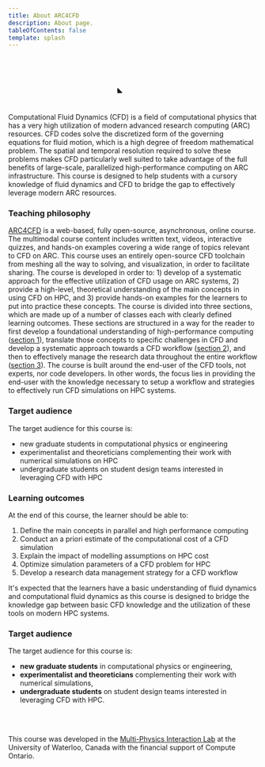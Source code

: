 ```yaml
---
title: About ARC4CFD
description: About page.
tableOfContents: false
template: splash
---
```


<p align="center">
<svg color='var(--sl-color-text-accent)' overflow='visible' viewbox='30 30 1024 1024' width='20%' height='auto' fill='none' stroke='var(--sl-color-text-accent)' stroke-width='52' opacity='1' stroke-linecap='round' stroke-linejoin='round' font-size='1em'><g><path d="M139.142 283.654C139.142 202.604 204.846 136.9 285.896 136.9L742.14 136.9C823.19 136.9 888.894 202.604 888.894 283.654L888.894 739.898C888.894 820.947 823.19 886.651 742.14 886.651L285.896 886.651C204.846 886.651 139.142 820.947 139.142 739.898L139.142 283.654Z"/><path d="M237.271 700.043C229.787 692.637 217.09 698.069 217.278 708.596L218.64 784.843C218.755 791.292 224.052 796.44 230.502 796.371L305.387 795.569C315.814 795.457 320.93 782.821 313.518 775.487L237.271 700.043Z" fill="currentColor" stroke="none"/><path d="M115.178 382.082L30.7625 382.103"/><path d="M994.98 379.767L910.565 379.788"/><path d="M648.316 113.056L648.541 28.641"/><path d="M646.106 996.981L645.925 912.566"/><path d="M113.435 511.754L29.0199 511.776"/><path d="M993.238 509.439L908.822 509.461"/><path d="M518.649 110.934L518.874 26.5193"/><path d="M516.431 995.484L516.25 911.069"/><path d="M115.178 646.078L30.7625 646.099"/><path d="M994.98 643.763L910.565 643.784"/><path d="M384.321 112.284L384.546 27.8692"/><path d="M382.111 997.481L381.93 913.066"/><path d="M227.041 294.661C227.041 294.661 329.102 298.693 429.094 345.016C529.086 391.338 545.237 440.185 627.009 479.951C708.78 519.717 800.995 510.956 800.995 510.956"/><path d="M227.041 509.439C227.041 509.439 333.509 509.439 412.85 537.621C505.166 570.411 548.113 593.164 645.925 607.993C727.659 620.385 800.995 619.42 800.995 619.42"/></g></svg></p>

Computational Fluid Dynamics (CFD) is a field of computational physics that has a very high utilization of modern advanced research computing (ARC) resources. CFD codes solve the discretized form of the governing equations for fluid motion, which is a high degree of freedom mathematical problem. The spatial and temporal resolution required to solve these problems makes CFD particularly well suited to take advantage of the full benefits of large-scale, parallelized high-performance computing on ARC infrastructure.  This course is designed to help students with a cursory knowledge of fluid dynamics and CFD to bridge the gap to effectively leverage modern ARC resources. 


### Teaching philosophy
[ARC4CFD](https://arc4cfd.github.io) is a web-based, fully open-source, asynchronous, online course. The multimodal course content includes written text, videos, interactive quizzes, and hands-on examples covering a wide range of topics relevant to CFD on ARC.  This course uses  an entirely open-source CFD toolchain from meshing all the way to solving, and visualization, in order to facilitate sharing.  The course is developed in order to:  1) develop of a systematic approach for the effective utilization of CFD usage on ARC systems,  2)  provide a high-level, theoretical understanding of the main concepts in using CFD on HPC, and 3)  provide hands-on examples for the learners to put into practice these concepts.  The course is divided into three sections, which are made up of a number of classes each with clearly defined learning outcomes. These sections are structured in a way for the reader to first develop a foundational understanding of high-performance computing ([section 1](https://arc4cfd.github.io/section1)), translate those concepts to specific challenges in CFD and develop a systematic approach towards a CFD workflow ([section 2](https://arc4cfd.github.io/section2)), and then to effectively manage the research data throughout the entire workflow ([section 3](https://arc4cfd.github.io/section3)). The course is built around the end-user of the CFD tools, not experts, nor code developers. In other words, the focus lies in providing the end-user with the knowledge necessary to setup a workflow and strategies to effectively run CFD simulations on HPC systems.  

### Target audience
The target audience for this course is:
- new graduate students in computational physics or engineering
- experimentalist and theoreticians complementing their work with numerical simulations on HPC
- undergraduate students on student design teams interested in leveraging CFD with HPC

### Learning outcomes
At the end of this course, the learner should be able to:
1. Define the main concepts in parallel and high performance computing
2. Conduct an a priori estimate of the computational cost of a CFD simulation
3. Explain the impact of modelling assumptions on HPC cost
4. Optimize simulation parameters of a CFD problem for HPC
5. Develop a research data management strategy for a CFD workflow


It's expected that the learners have a basic understanding of fluid dynamics and computational fluid dynamics as this course is designed to bridge the knowledge gap between basic CFD knowledge and the utilization of these tools on modern HPC systems. 

### Target audience
The target audience for this course is:
- **new graduate students** in computational physics or engineering, 
- **experimentalist and theoreticians** complementing their work with numerical simulations,
- **undergraduate students** on student design teams interested in leveraging CFD with HPC.


<br/>
<CardGrid>
  <LinkCard title="Return to main page" href="https://arc4cfd.github.io"/>
  <LinkCard title="Let's get started: Section 1" href="./section1/part1"/>
</CardGrid>

<br/>



This course was developed in the [Multi-Physics Interaction Lab](https://www.mpilab.ca)  at the University of Waterloo, Canada with the financial support of Compute Ontario.